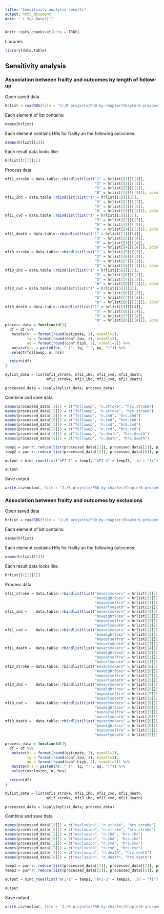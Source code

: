 ```yaml
---
title: "Sensitivity analysis results"
output: html_document
date: "`r Sys.Date()`"
---
```


```r
knitr::opts_chunk$set(echo = TRUE)
```

Libraries

```r
library(data.table)
```

## Sensitivity analysis 

### Association between frailty and outcomes by length of follow-up

Open saved data

```r
hrlist = readRDS(file = "J:/R projects/PhD-by-chapter/Chapter6-prospective-association/rds objects/output data/HRs baseline FI and outcomes (sensitivity years of follow-up).rds")
```

Each element of list contains:

```r
names(hrlist)
```
Each element contains HRs for frailty an the following outcomes:

```r
names(hrlist[[1]])
```
Each result data looks like:

```r
hrlist[[1]][[1]]
```

Process data

```r
mfi1_stroke = data.table::rbindlist(list("1" = hrlist[[1]][[1]], 
                                         "3" = hrlist[[2]][[1]],
                                         "5" = hrlist[[3]][[1]], 
                                         "8" = hrlist[[4]][[1]]), idcol = "followup")
mfi1_ihd = data.table::rbindlist(list("1" = hrlist[[1]][[2]], 
                                         "3" = hrlist[[2]][[2]],
                                         "5" = hrlist[[3]][[2]], 
                                         "8" = hrlist[[4]][[2]]), idcol = "followup")
mfi1_cvd = data.table::rbindlist(list("1" = hrlist[[1]][[3]], 
                                         "3" = hrlist[[2]][[3]],
                                         "5" = hrlist[[3]][[3]], 
                                         "8" = hrlist[[4]][[3]]), idcol = "followup")
mfi1_death = data.table::rbindlist(list("1" = hrlist[[1]][[4]], 
                                         "3" = hrlist[[2]][[4]],
                                         "5" = hrlist[[3]][[4]], 
                                         "8" = hrlist[[4]][[4]]), idcol = "followup")
mfi3_stroke = data.table::rbindlist(list("1" = hrlist[[5]][[1]], 
                                         "3" = hrlist[[6]][[1]],
                                         "5" = hrlist[[7]][[1]], 
                                         "8" = hrlist[[8]][[1]]), idcol = "followup")
mfi3_ihd = data.table::rbindlist(list("1" = hrlist[[5]][[2]], 
                                         "3" = hrlist[[6]][[2]],
                                         "5" = hrlist[[7]][[2]], 
                                         "8" = hrlist[[8]][[2]]), idcol = "followup")
mfi3_cvd = data.table::rbindlist(list("1" = hrlist[[5]][[3]], 
                                         "3" = hrlist[[6]][[3]],
                                         "5" = hrlist[[7]][[3]], 
                                         "8" = hrlist[[8]][[3]]), idcol = "followup")
mfi3_death = data.table::rbindlist(list("1" = hrlist[[5]][[4]], 
                                         "3" = hrlist[[6]][[4]],
                                         "5" = hrlist[[7]][[4]], 
                                         "8" = hrlist[[8]][[4]]), idcol = "followup")
process_data = function(df){
  df = df %>% 
   mutate(hr = format(round(estimate, 2), nsmall=2),
          lq = format(round(conf.low, 2), nsmall=2),
          uq = format(round(conf.high, 2), nsmall=2)) %>% 
   mutate(hrs = paste0(hr, " (", lq, "-", uq, ")")) %>% 
   select(followup, n, hrs)

  return(df)
}

mylist_data = list(mfi1_stroke, mfi1_ihd, mfi1_cvd, mfi1_death,
                   mfi3_stroke, mfi3_ihd, mfi3_cvd, mfi3_death)

processed_data = lapply(mylist_data, process_data)
```

Combine and save data

```r
names(processed_data[[1]]) = c("followup", "n.stroke", "hrs.stroke")
names(processed_data[[5]]) = c("followup", "n.stroke", "hrs.stroke")
names(processed_data[[2]]) = c("followup", "n.ihd", "hrs.ihd")
names(processed_data[[6]]) = c("followup", "n.ihd", "hrs.ihd")
names(processed_data[[3]]) = c("followup", "n.cvd", "hrs.cvd")
names(processed_data[[7]]) = c("followup", "n.cvd", "hrs.cvd")
names(processed_data[[4]]) = c("followup", "n.death", "hrs.death")
names(processed_data[[8]]) = c("followup", "n.death", "hrs.death")

temp1 = purrr::reduce(list(processed_data[[1]], processed_data[[2]], processed_data[[3]], processed_data[[4]]), dplyr::left_join, by = "followup")
temp2 = purrr::reduce(list(processed_data[[5]], processed_data[[6]], processed_data[[7]], processed_data[[8]]), dplyr::left_join, by = "followup")

output = bind_rows(list("mFI-1" = temp1, "mFI-3" = temp2), .id = "fi")

output
```

Save output

```r
write.csv(output, file = "J:/R projects/PhD-by-chapter/Chapter6-prospective-association/outputs/sensitivity/associations-frailty-outcomes-by-followup-length.csv")
```

### Association between frailty and outcomes by exclusions

Open saved data

```r
hrlist = readRDS(file = "J:/R projects/PhD-by-chapter/Chapter6-prospective-association/rds objects/output data/HRs baseline FI and outcomes (sensitivity exclusions).rds")
```

Each element of list contains:

```r
names(hrlist)
```
Each element contains HRs for frailty an the following outcomes:

```r
names(hrlist[[1]])
```
Each result data looks like:

```r
hrlist[[1]][[1]]
```

Process data

```r
mfi1_stroke = data.table::rbindlist(list("neversmokers" = hrlist[[4]][[1]], 
                                         "noweightloss" = hrlist[[2]][[1]],
                                         "nopoorselfra" = hrlist[[3]][[1]], 
                                         "noearlydeath" = hrlist[[1]][[1]]), idcol = "exclusion")
mfi1_ihd =    data.table::rbindlist(list("neversmokers" = hrlist[[4]][[2]], 
                                         "noweightloss" = hrlist[[2]][[2]],
                                         "nopoorselfra" = hrlist[[3]][[2]], 
                                         "noearlydeath" = hrlist[[1]][[2]]), idcol = "exclusion")
mfi1_cvd =    data.table::rbindlist(list("neversmokers" = hrlist[[4]][[3]], 
                                         "noweightloss" = hrlist[[2]][[3]],
                                         "nopoorselfra" = hrlist[[3]][[3]], 
                                         "noearlydeath" = hrlist[[1]][[3]]), idcol = "exclusion")
mfi1_death =  data.table::rbindlist(list("neversmokers" = hrlist[[4]][[4]], 
                                         "noweightloss" = hrlist[[2]][[4]],
                                         "nopoorselfra" = hrlist[[3]][[4]], 
                                         "noearlydeath" = hrlist[[1]][[4]]), idcol = "exclusion")
mfi3_stroke = data.table::rbindlist(list("neversmokers" = hrlist[[8]][[1]], 
                                         "noweightloss" = hrlist[[6]][[1]],
                                         "nopoorselfra" = hrlist[[7]][[1]], 
                                         "noearlydeath" = hrlist[[5]][[1]]), idcol = "exclusion")
mfi3_ihd =    data.table::rbindlist(list("neversmokers" = hrlist[[8]][[2]], 
                                         "noweightloss" = hrlist[[6]][[2]],
                                         "nopoorselfra" = hrlist[[7]][[2]], 
                                         "noearlydeath" = hrlist[[5]][[2]]), idcol = "exclusion")
mfi3_cvd =    data.table::rbindlist(list("neversmokers" = hrlist[[8]][[3]], 
                                         "noweightloss" = hrlist[[6]][[3]],
                                         "nopoorselfra" = hrlist[[7]][[3]], 
                                         "noearlydeath" = hrlist[[5]][[3]]), idcol = "exclusion")
mfi3_death =  data.table::rbindlist(list("neversmokers" = hrlist[[8]][[4]], 
                                         "noweightloss" = hrlist[[6]][[4]],
                                         "nopoorselfra" = hrlist[[7]][[4]], 
                                         "noearlydeath" = hrlist[[5]][[4]]), idcol = "exclusion")

process_data = function(df){
  df = df %>% 
   mutate(hr = format(round(estimate, 2), nsmall=2),
          lq = format(round(conf.low, 2), nsmall=2),
          uq = format(round(conf.high, 2), nsmall=2)) %>% 
   mutate(hrs = paste0(hr, " (", lq, "-", uq, ")")) %>% 
   select(exclusion, n, hrs)

  return(df)
}

mylist_data = list(mfi1_stroke, mfi1_ihd, mfi1_cvd, mfi1_death,
                   mfi3_stroke, mfi3_ihd, mfi3_cvd, mfi3_death)

processed_data = lapply(mylist_data, process_data)
```

Combine and save data

```r
names(processed_data[[1]]) = c("exclusion", "n.stroke", "hrs.stroke")
names(processed_data[[5]]) = c("exclusion", "n.stroke", "hrs.stroke")
names(processed_data[[2]]) = c("exclusion", "n.ihd", "hrs.ihd")
names(processed_data[[6]]) = c("exclusion", "n.ihd", "hrs.ihd")
names(processed_data[[3]]) = c("exclusion", "n.cvd", "hrs.cvd")
names(processed_data[[7]]) = c("exclusion", "n.cvd", "hrs.cvd")
names(processed_data[[4]]) = c("exclusion", "n.death", "hrs.death")
names(processed_data[[8]]) = c("exclusion", "n.death", "hrs.death")

temp1 = purrr::reduce(list(processed_data[[1]], processed_data[[2]], processed_data[[3]], processed_data[[4]]), dplyr::left_join, by = "exclusion")
temp2 = purrr::reduce(list(processed_data[[5]], processed_data[[6]], processed_data[[7]], processed_data[[8]]), dplyr::left_join, by = "exclusion")

output = bind_rows(list("mFI-1" = temp1, "mFI-3" = temp2), .id = "fi")

output
```

Save output

```r
write.csv(output, file = "J:/R projects/PhD-by-chapter/Chapter6-prospective-association/outputs/sensitivity/associations-frailty-outcomes-by-exclusions.csv")
```
